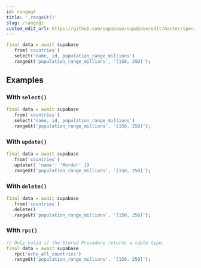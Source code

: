```yaml
---
id: rangegt
title: '.rangeGt()'
slug: /rangegt
custom_edit_url: https://github.com/supabase/supabase/edit/master/spec/supabase_dart_v1_legacy.yml
---
```



```dart
final data = await supabase
  .from('countries')
  .select('name, id, population_range_millions')
  .rangeGt('population_range_millions', '[150, 250]');
```

## Examples

### With `select()`

```dart
final data = await supabase
  .from('countries')
  .select('name, id, population_range_millions')
  .rangeGt('population_range_millions', '[150, 250]');
```

### With `update()`

```dart
final data = await supabase
  .from('countries')
  .update({ 'name': 'Mordor' })
  .rangeGt('population_range_millions', '[150, 250]');
```

### With `delete()`

```dart
final data = await supabase
  .from('countries')
  .delete()
  .rangeGt('population_range_millions', '[150, 250]');
```

### With `rpc()`

```dart
// Only valid if the Stored Procedure returns a table type.
final data = await supabase
  .rpc('echo_all_countries')
  .rangeGt('population_range_millions', '[150, 250]');
```
